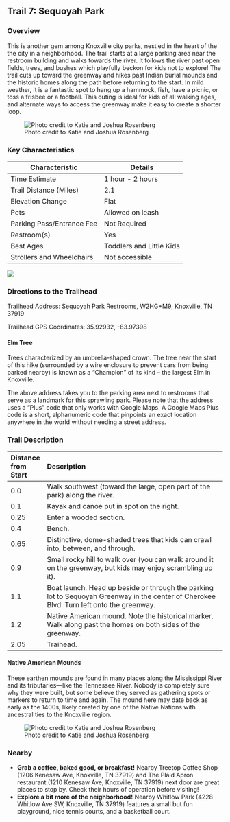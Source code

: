 ## Trail 7: Sequoyah Park

### Overview

This is another gem among Knoxville city parks, nestled in the heart of the the city in a neighborhood. The trail starts at a large parking area near the restroom building and walks towards the river. It follows the river past open fields, trees, and bushes which playfully beckon for kids not to explore! The trail cuts up toward the greenway and hikes past Indian burial mounds and the historic homes along the path before returning to the start. In mild weather, it is a fantastic spot to hang up a hammock, fish, have a picnic, or toss a frisbee or a football. This outing is ideal for kids of all walking ages, and alternate ways to access the greenway make it easy to create a shorter loop.

![Photo credit to Katie and Joshua Rosenberg](img/trail-07-figure-01.jpg)

### Key Characteristics

| **Characteristic**        | **Details**      |
|---------------------------|------------------|
| Time Estimate             | 1 hour - 2 hours |
| Trail Distance (Miles)    | 2.1              |
| Elevation Change          | Flat             |
| Pets                      | Allowed on leash |
| Parking Pass/Entrance Fee | Not Required     |
| Restroom(s)               | Yes              |
| Best Ages                 | Toddlers and Little Kids                 |
| Strollers and Wheelchairs | Not accessible                 |

![](maps/trail-07-map.jpeg)

### Directions to the Trailhead

Trailhead Address: Sequoyah Park Restrooms, W2HG+M9, Knoxville, TN 37919

Trailhead GPS Coordinates: 35.92932, -83.97398

::: {.callout-note appearance="simple" icon="true"}

#### Elm Tree

 Trees characterized by an umbrella-shaped crown. The tree near the start of this hike (surrounded by a wire enclosure to prevent cars from being parked nearby) is known as a “Champion” of its kind – the largest Elm  in Knoxville.
 
:::

The above address takes you to the parking area next to restrooms that serve as a landmark for this sprawling park. Please note that the address uses a "Plus" code that only works with Google Maps. A Google Maps Plus code is a short, alphanumeric code that pinpoints an exact location anywhere in the world without needing a street address.

### Trail Description

| Distance from Start | Description                                                                                                                              |
|:--------------------|:-----------------------------------------------------------------------------------------------------------------------------------------|
| 0.0                 | Walk southwest (toward the large, open part of the park) along the river.                                                                |
| 0.1                 | Kayak and canoe put in spot on the right.                                                                                                |
| 0.25                | Enter a wooded section.                                                                                                                  |
| 0.4                 | Bench.                                                                                                                                   |
| 0.65                | Distinctive, dome-shaded trees that kids can crawl into, between, and through.                                                           |
| 0.9                 | Small rocky hill to walk over (you can walk around it on the greenway, but kids may enjoy scrambling up it).                             |
| 1.1                 | Boat launch. Head up beside or through the parking lot to Sequoyah Greenway in the center of Cherokee Blvd. Turn left onto the greenway. |
| 1.2                 | Native American mound. Note the historical marker. Walk along past the homes on both sides of the greenway.                                |
| 2.05                | Traihead.                                                                                                                                |

::: {.callout-note appearance="simple" icon="true"}

#### Native American Mounds

These earthen mounds are found in many places along the Mississippi River and its tributaries—like the Tennessee River. Nobody is completely sure why they were built, but some believe they served as gathering spots or markers to return to time and again. The mound here may date back as early as the 1400s, likely created by one of the Native Nations with ancestral ties to the Knoxville region.

:::


![Photo credit to Katie and Joshua Rosenberg](img/trail-07-figure-02.jpg)

### Nearby

-   **Grab a coffee, baked good, or breakfast!** Nearby Treetop Coffee Shop (1206 Kenesaw Ave, Knoxville, TN 37919) and The Plaid Apron restaurant (1210 Kenesaw Ave, Knoxville, TN 37919) next door are great places to stop by. Check their hours of operation before visiting!
-   **Explore a bit more of the neighborhood!** Nearby Whitlow Park (4228 Whitlow Ave SW, Knoxville, TN 37919) features a small but fun playground, nice tennis courts, and a basketball court.
